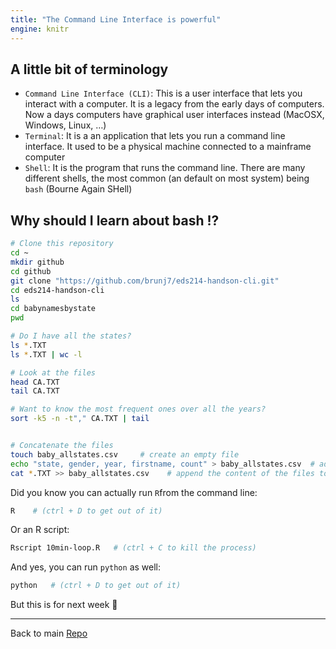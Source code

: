 ```yaml
---
title: "The Command Line Interface is powerful"
engine: knitr
---
```


## A little bit of terminology


- `Command Line Interface (CLI)`: This is a user interface that lets you interact with a computer. It is a legacy from the early days of computers. Now a days computers have graphical user interfaces instead (MacOSX, Windows, Linux, ...) 
- `Terminal`: It is a an application that lets you run a command line interface. It used to be a physical machine connected to a mainframe computer
- `Shell`: It is the program that runs the command line. There are many different shells, the most common (an default on most system) being `bash` (Bourne Again SHell)


## Why should I learn about bash !?

```bash
# Clone this repository
cd ~
mkdir github
cd github
git clone "https://github.com/brunj7/eds214-handson-cli.git"
cd eds214-handson-cli
ls
cd babynamesbystate
pwd

# Do I have all the states?
ls *.TXT
ls *.TXT | wc -l

# Look at the files
head CA.TXT
tail CA.TXT

# Want to know the most frequent ones over all the years?
sort -k5 -n -t"," CA.TXT | tail


# Concatenate the files
touch baby_allstates.csv     # create an empty file
echo "state, gender, year, firstname, count" > baby_allstates.csv  # add the header to the file
cat *.TXT >> baby_allstates.csv    # append the content of the files to the csv file
```



Did you know you can actually run `R `from the command line:

```bash
R    # (ctrl + D to get out of it)
```

Or an R script:

```bash
Rscript 10min-loop.R   # (ctrl + C to kill the process)
```

And yes, you can run `python` as well: 

```bash
python   # (ctrl + D to get out of it)
```


But this is for next week  🙂

<hr>

Back to main [Repo](https://github.com/brunj7/eds214-handson-cli)
